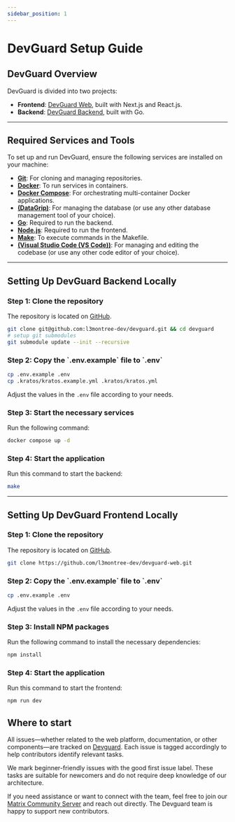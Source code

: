 ```yaml
---
sidebar_position: 1
---
```




# DevGuard Setup Guide

## DevGuard Overview

DevGuard is divided into two projects:  
- **Frontend**: [DevGuard Web](https://github.com/l3montree-dev/devguard-web), built with Next.js and React.js.
- **Backend**: [DevGuard Backend](https://github.com/l3montree-dev/devguard), built with Go.

---

## Required Services and Tools

To set up and run DevGuard, ensure the following services are installed on your machine:

- **[Git](https://git-scm.com/downloads)**: For cloning and managing repositories.  
- **[Docker](https://docs.docker.com/desktop/)**: To run services in containers.  
- **[Docker Compose](https://docs.docker.com/compose/install/)**: For orchestrating multi-container Docker applications.  
- **[(DataGrip)](https://www.jetbrains.com/help/datagrip/installation-guide.html)**: For managing the database (or use any other database management tool of your choice).  
- **[Go](https://go.dev/doc/install)**: Required to run the backend.  
- **[Node.js](https://docs.npmjs.com/downloading-and-installing-node-js-and-npm)**: Required to run the frontend.  
- **[Make](https://www.gnu.org/software/make/)**: To execute commands in the Makefile.  
- **[(Visual Studio Code (VS Code))](https://code.visualstudio.com/download)**: For managing and editing the codebase (or use any other code editor of your choice).

---

## Setting Up DevGuard Backend Locally

<Steps>

<h3>Step 1: Clone the repository</h3>

The repository is located on [GitHub](https://github.com/l3montree-dev/devguard).

```bash copy
git clone git@github.com:l3montree-dev/devguard.git && cd devguard
# setup git submodules
git submodule update --init --recursive
```

<h3>Step 2: Copy the `.env.example` file to `.env`</h3>

```bash copy
cp .env.example .env
cp .kratos/kratos.example.yml .kratos/kratos.yml
```


Adjust the values in the `.env` file according to your needs.


<h3>Step 3: Start the necessary services</h3>

Run the following command:

```bash copy
docker compose up -d
```

<h3>Step 4: Start the application</h3>

Run this command to start the backend:

```bash 
make
```

</Steps>

---

## Setting Up DevGuard Frontend Locally

<Steps>

<h3>Step 1: Clone the repository</h3>

The repository is located on [GitHub](https://github.com/l3montree-dev/devguard-web).

```bash copy
git clone https://github.com/l3montree-dev/devguard-web.git
```

<h3>Step 2: Copy the `.env.example` file to `.env`</h3>

```bash copy
cp .env.example .env
```
Adjust the values in the `.env` file according to your needs.


<h3>Step 3: Install NPM packages</h3>

Run the following command to install the necessary dependencies:

```bash copy
npm install
```

<h3>Step 4: Start the application</h3>

Run this command to start the frontend:

```bash copy
npm run dev
```

</Steps>

## Where to start

  All issues—whether related to the web platform, documentation, or other components—are tracked on [Devguard](https://github.com/l3montree-dev/devguard/issues). Each issue is tagged accordingly to help contributors identify relevant tasks.

  We mark beginner-friendly issues with the <Badge variant="goodFirstIssueBadge"> good first issue</Badge> label. 
  These tasks are suitable for newcomers and do not require deep knowledge of our architecture.

  If you need assistance or want to connect with the team, feel free to join our [Matrix Community Server](https://matrix.to/#/#devguard:matrix.org) and reach out directly. The Devguard team is happy to support new contributors.

